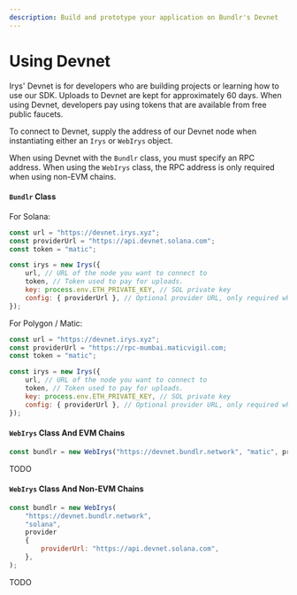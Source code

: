 ```yaml
---
description: Build and prototype your application on Bundlr's Devnet
---
```


# Using Devnet

Irys' Devnet is for developers who are building projects or learning how to use our SDK. Uploads to Devnet are kept for approximately 60 days. When using Devnet, developers pay using tokens that are available from free public faucets.

To connect to Devnet, supply the address of our Devnet node when instantiating either an `Irys` or `WebIrys` object.

When using Devnet with the `Bundlr` class, you must specify an RPC address. When using the `WebIrys` class, the RPC address is only required when using non-EVM chains.

#### `Bundlr` Class

For Solana:

```js
const url = "https://devnet.irys.xyz";
const providerUrl = "https://api.devnet.solana.com";
const token = "matic";

const irys = new Irys({
	url, // URL of the node you want to connect to
	token, // Token used to pay for uploads.
	key: process.env.ETH_PRIVATE_KEY, // SOL private key
	config: { providerUrl }, // Optional provider URL, only required when using Devnet
});
```

For Polygon / Matic:

```js
const url = "https://devnet.irys.xyz";
const providerUrl = "https://rpc-mumbai.maticvigil.com;
const token = "matic";

const irys = new Irys({
	url, // URL of the node you want to connect to
	token, // Token used to pay for uploads.
	key: process.env.ETH_PRIVATE_KEY, // SOL private key
	config: { providerUrl }, // Optional provider URL, only required when using Devnet
});
```

#### `WebIrys` Class And EVM Chains

```js
const bundlr = new WebIrys("https://devnet.bundlr.network", "matic", provider);
```

TODO

#### `WebIrys` Class And Non-EVM Chains

```js
const bundlr = new WebIrys(
	"https://devnet.bundlr.network",
	"solana",
	provider
	{
		providerUrl: "https://api.devnet.solana.com",
	},
);
```

TODO
